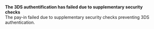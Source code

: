   
<Card title="008511" href="/errors/codes/008511">  

 **The 3DS authentification has failed due to supplementary security checks**  
 The pay-in failed due to supplementary security checks preventing 3DS authentication.  

</Card>